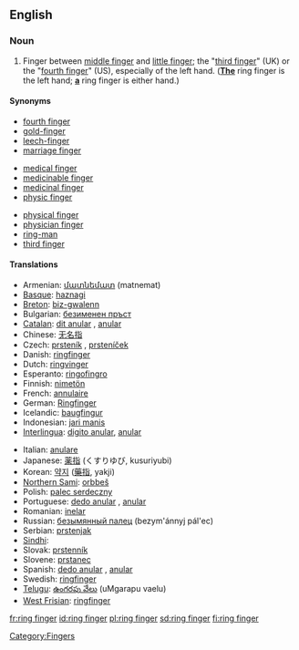 ==English==

===Noun===
{{en-noun|sg=[[ring]] [[finger]]}}

# Finger between [[middle finger]] and [[little finger]]; the "[[third finger]]" (UK) or the "[[fourth finger]]" (US), especially of the left hand.  (<u>'''The'''</u> ring finger is the left hand; <u>'''a'''</u> ring finger is either hand.)

====Synonyms====
{{top3}}
* [[fourth finger]]
* [[gold-finger]]
* [[leech-finger]]
* [[marriage finger]]
{{mid3}}
* [[medical finger]]
* [[medicinable finger]]
* [[medicinal finger]]
* [[physic finger]]
{{mid3}}
* [[physical finger]]
* [[physician finger]]
* [[ring-man]]
* [[third finger]]
{{bottom}}

====Translations====
{{trans-top|finger between the middle finger and little finger}}
* Armenian: [[մատնեմատ]] (matnemat)
* [[Basque]]: [[haznagi]]
* [[Breton]]: [[biz-gwalenn]] {{m}}
* Bulgarian: [[безименен пръст]] {{m}}
* [[Catalan]]: [[dit anular]] {{m}}, [[anular]] {{m}}
* Chinese: [[无名指]]
* Czech: [[prsteník]] {{m}}, [[prsteníček]] {{m}}
* Danish: [[ringfinger]]
* Dutch: [[ringvinger]] {{m}}
* Esperanto: [[ringofingro]]
* Finnish: [[nimetön]]
* French: [[annulaire]] {{m}}
* German: [[Ringfinger]] {{m}}
* Icelandic: [[baugfingur]] {{m}}
* Indonesian: [[jari manis]]
* [[Interlingua]]: [[digito anular]], [[anular]]
{{trans-mid}}
* Italian: [[anulare]] {{m}}
* Japanese: [[薬指]] (くすりゆび, kusuriyubi)
* Korean: [[약지]] ([[藥指]], yakji)
* [[Northern Sami]]: [[orbbeš]]
* Polish: [[palec serdeczny]] {{m}}
* Portuguese: [[dedo anular]] {{m}}, [[anular]] {{m}}
* Romanian: [[inelar]] {{m}}
* Russian: [[безымянный палец]] (bezym'ánnyj pál'ec) {{m}}
* Serbian: [[prstenjak]] {{m}}
* [[Sindhi]]: {{SDchar|[[ٻاچَ]]}} {{f}}
* Slovak: [[prstenník]] {{m}}
* Slovene: [[prstanec]] {{m}}
* Spanish: [[dedo anular]] {{m}}, [[anular]] {{m}}
* Swedish: [[ringfinger#Swedish|ringfinger]] {{n}}
* [[Telugu]]: [[ఉంగరపు వేలు]] (uMgarapu vaelu)
* [[West Frisian]]: [[ringfinger]]
{{trans-bottom}}

[[Category:Fingers]]

[[fr:ring finger]]
[[id:ring finger]]
[[pl:ring finger]]
[[sd:ring finger]]
[[fi:ring finger]]